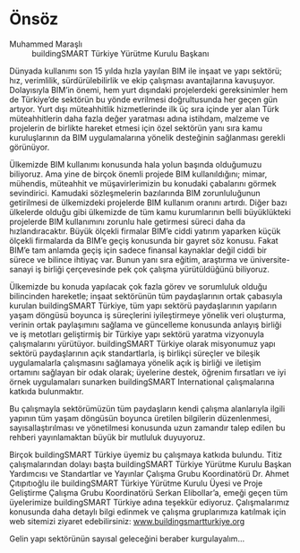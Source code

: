 # Önsöz {.unnumbered}

Muhammed Maraşlı
: buildingSMART Türkiye Yürütme Kurulu Başkanı

Dünyada kullanımı son 15 yılda hızla yayılan BIM ile inşaat ve yapı sektörü; hız, verimlilik, sürdürülebilirlik ve ekip çalışması avantajlarına kavuşuyor. Dolayısıyla BIM’in önemi, hem yurt dışındaki projelerdeki gereksinimler hem de Türkiye’de sektörün bu yönde evrilmesi doğrultusunda her geçen gün artıyor. Yurt dışı müteahhitlik hizmetlerinde ilk üç sıra içinde yer alan Türk müteahhitlerin daha fazla değer yaratması adına istihdam, malzeme ve projelerin de birlikte hareket etmesi için özel sektörün yanı sıra kamu kuruluşlarının da BIM uygulamalarına yönelik desteğinin sağlanması gerekli görünüyor.

Ülkemizde BIM kullanımı konusunda hala yolun başında olduğumuzu biliyoruz. Ama yine de birçok önemli projede BIM kullanıldığını; mimar, mühendis, müteahhit ve müşavirlerimizin bu konudaki çabalarını görmek sevindirici. Kamudaki sözleşmelerin bazılarında BIM zorunluluğunun getirilmesi de ülkemizdeki projelerde BIM kullanım oranını artırdı. Diğer bazı ülkelerde olduğu gibi ülkemizde de tüm kamu kurumlarının belli büyüklükteki projelerde BIM kullanımını zorunlu hale getirmesi süreci daha da hızlandıracaktır. Büyük ölçekli firmalar BIM’e ciddi yatırım yaparken küçük ölçekli firmalarda da BIM’e geçiş konusunda bir gayret söz konusu. Fakat BIM’e tam anlamda geçiş için sadece finansal kaynaklar değil ciddi bir sürece ve bilince ihtiyaç var. Bunun yanı sıra eğitim, araştırma ve üniversite-sanayi iş birliği çerçevesinde pek çok çalışma yürütüldüğünü biliyoruz.

Ülkemizde bu konuda yapılacak çok fazla görev ve sorumluluk olduğu bilincinden hareketle; inşaat sektörünün tüm paydaşlarının ortak çabasıyla kurulan buildingSMART Türkiye, tüm yapı sektörü paydaşlarının yapıların yaşam döngüsü boyunca iş süreçlerini iyileştirmeye yönelik veri oluşturma, verinin ortak paylaşımını sağlama ve güncelleme konusunda anlayış birliği ve iş metotları geliştirmiş bir Türkiye yapı sektörü yaratma vizyonuyla çalışmalarını yürütüyor. buildingSMART Türkiye olarak misyonumuz yapı sektörü paydaşlarının açık standartlarla, iş birlikçi süreçler ve bileşik uygulamalarla çalışmasını sağlamaya yönelik açık iş birliği ve iletişim ortamını sağlayan bir odak olarak; üyelerine destek, öğrenim fırsatları ve iyi örnek uygulamaları sunarken buildingSMART International çalışmalarına katkıda bulunmaktır.

Bu çalışmayla sektörümüzün tüm paydaşların kendi çalışma alanlarıyla ilgili yapının tüm yaşam döngüsün boyunca üretilen bilgilerin düzenlenmesi, sayısallaştırılması ve yönetilmesi konusunda uzun zamandır talep edilen bu rehberi yayınlamaktan büyük bir mutluluk duyuyoruz.

Birçok buildingSMART Türkiye üyemiz bu çalışmaya katkıda bulundu. Titiz çalışmalarından dolayı başta buildingSMART Türkiye Yürütme Kurulu Başkan Yardımcısı ve Standartlar ve Yayınlar Çalışma Grubu Koordinatörü Dr. Ahmet Çıtıpıtıoğlu ile buildingSMART Türkiye Yürütme Kurulu Üyesi ve Proje Geliştirme Çalışma Grubu Koordinatörü Serkan Elibollar’a, emeği geçen tüm üyelerimize buildingSMART Türkiye adına teşekkür ediyoruz. Çalışmalarımız konusunda daha detaylı bilgi edinmek ve çalışma gruplarımıza katılmak için web sitemizi ziyaret edebilirsiniz: [www.buildingsmartturkiye.org](https://www.buildingsmartturkiye.org)

Gelin yapı sektörünün sayısal geleceğini beraber kurgulayalım…

